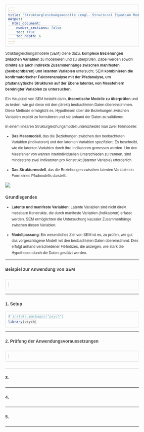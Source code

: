 ```yaml
---
title: "Strukturgleichungsmodelle (engl. Structural Equation Models, SEM)"
output: 
  html_document:
    number_sections: false
    toc: true
    toc_depth: 6
---
```


<style>
body {
  font-family: Arial, sans-serif;
  font-size: 12px;  
  line-height: 1.6;
  margin: 20px;
  color: #333;
}

h1.title {
  font-size: 20px;  
  color: #444;
  font-weight: bold;
}

h1, h2, h3 {
  font-size: 14px;  
  color: #444;
  font-weight: bold;
}

h4, h5, h6, h7, h8 {
  font-size: 14px;  
  color: #444;
  font-weight: bold;
}

a {
  color: #0066cc;
  text-decoration: none;
}

a:hover {
  text-decoration: underline;
}

pre, code {
  font-size: 11px;  
  background-color: #f7f7f7;  
  padding: 8px;  
  border: 1px solid #ddd;  
  border-radius: 4px;  
  overflow-x: auto;  
}

img {
  max-width: 60%; 
  height: auto; 
}

img[src*="fig-"], 
img[class*="figure"] {
  max-width: 50% !important;
  max-height: 50% !important;
  height: auto !important;
}

</style>

Strukturgleichungsmodelle (SEM) diene dazu, **komplexe Beziehungen zwischen Variablen** zu modellieren und zu überprüfen. Dabei werden sowohl **direkte als auch indirekte Zusammenhänge zwischen manifesten (beobachtbaren) und latenten Variablen** untersucht. 
SEM **kombinieren die konfirmatorischer Faktorenanalyse mit der Pfadanalyse, um pfadanalytische Strukturen auf der Ebene latenter, von Messfehlern bereinigter Variablen zu untersuchen.**

Ein Hauptziel von SEM besteht darin, **theoretische Modelle zu überprüfen** und zu testen, wie gut diese mit den (direkt) beobachteten Daten übereinstimmen. Diese Methode ermöglicht es, Hypothesen über die Beziehungen zwischen Variablen explizit zu formulieren und sie anhand der Daten zu validieren. 

In einem linearen Strukturgleichungsmodell unterscheidet man zwei Teilmodelle: 

- **Das Messmodell**, das die Beziehungen zwischen den beobachteten Variablen (Indikatoren) und den latenten Variablen spezifiziert. Es beschreibt, wie die latenten Variablen durch ihre Indikatoren gemessen werden. Um den Messfehler von wahren interindividuellen Unterschieden zu trennen, sind mindestens zwei Indikatoren pro Konstrukt (latenter Variable) erforderlich.

- **Das Strukturmodell**, das die Beziehungen zwischen latenten Variablen in Form eines Pfadmodells darstellt.

![](/Users/jani/Desktop/CFH/Multivariate_Verfahren_WS24/bookdown/SEM.jpeg)


## Grundlegendes

- **Latente und manifeste Variablen**: Latente Variablen sind nicht direkt messbare Konstrukte, die durch manifeste Variablen (Indikatoren) erfasst werden. SEM ermöglichten die Untersuchung kausaler Zusammenhänge zwischen diesen Variablen.

- **Modellpassung**: Ein wesentliches Ziel von SEM ist es, zu prüfen, wie gut das vorgeschlagene Modell mit den beobachteten Daten übereinstimmt. Dies erfolgt anhand verschiedener Fit-Indizes, die anzeigen, wie stark die Hypothesen durch die Daten gestützt werden.

---

# Beispiel zur Anwendung von SEM

##

```r



```

---

## 1. Setup
```r

# install.packages("psych")
library(psych)

```

---

## 2. Prüfung der Anwendungsvoraussetzungen 

##

```r

```

##

---

## 3. ##

##

---

## 4. ##

##


---

## 5. ##

##

---
